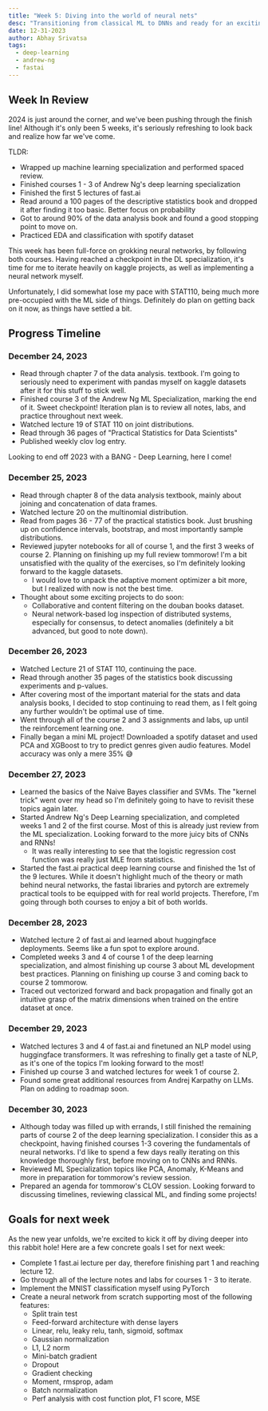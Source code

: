 ```yaml
---
title: "Week 5: Diving into the world of neural nets"
desc: "Transitioning from classical ML to DNNs and ready for an exciting #Deep24"
date: 12-31-2023
author: Abhay Srivatsa
tags:
  - deep-learning
  - andrew-ng
  - fastai
---
```


## Week In Review

2024 is just around the corner, and we've been pushing through the finish line! Although it's only been 5 weeks, it's seriously refreshing to look back and realize how far we've come. 

TLDR:
- Wrapped up machine learning specialization and performed spaced review.
- Finished courses 1 - 3 of Andrew Ng's deep learning specialization
- Finished the first 5 lectures of fast.ai
- Read around a 100 pages of the descriptive statistics book and dropped it after finding it too basic. Better focus on probability
- Got to around 90% of the data analysis book and found a good stopping point to move on.
- Practiced EDA and classification with spotify dataset

This week has been full-force on grokking neural networks, by following both courses. Having reached a checkpoint in the DL specialization, it's time for me to iterate heavily on kaggle projects, as well as implementing a neural network myself.

Unfortunately, I did somewhat lose my pace with STAT110, being much more pre-occupied with the ML side of things. Definitely do plan on getting back on it now, as things have settled a bit.
## Progress Timeline

### December 24, 2023

- Read through chapter 7 of the data analysis.
  textbook. I'm going to seriously need to experiment with pandas myself on kaggle datasets after it for this stuff to stick well.
- Finished course 3 of the Andrew Ng ML Specialization, marking the end of it. Sweet checkpoint! Iteration plan is to review all notes, labs, and practice throughout next week.
- Watched lecture 19 of STAT 110 on joint distributions.
- Read through 36 pages of "Practical Statistics for Data Scientists"
- Published weekly clov log entry.

Looking to end off 2023 with a BANG - Deep Learning, here I come!

### December 25, 2023

- Read through chapter 8 of the data analysis textbook, mainly about joining and concatenation of data frames.
- Watched lecture 20 on the multinomial distribution.
- Read from pages 36 - 77 of the practical statistics book. Just brushing up on confidence intervals, bootstrap, and most importantly sample distributions.
- Reviewed jupyter notebooks for all of course 1, and the first 3 weeks of course 2. Planning on finishing up my full review tommorow! I'm a bit unsatisfied with the quality of the exercises, so I'm definitely looking forward to the kaggle datasets.
  - I would love to unpack the adaptive moment optimizer a bit more, but I realized with now is not the best time.
- Thought about some exciting projects to do soon:
  - Collaborative and content filtering on the douban books dataset.
  - Neural network-based log inspection of distributed systems, especially for consensus, to detect anomalies (definitely a bit advanced, but good to note down).

### December 26, 2023

- Watched Lecture 21 of STAT 110, continuing the pace.
- Read through another 35 pages of the statistics book discussing experiments and p-values.
- After covering most of the important material for the stats and data analysis books, I decided to stop continuing to read them, as I felt going any further wouldn't be optimal use of time.
- Went through all of the course 2 and 3 assignments and labs, up until the reinforcement learning one.
- Finally began a mini ML project! Downloaded a spotify dataset and used PCA and XGBoost to try to predict genres given audio features. Model accuracy was only a mere 35% 😅

### December 27, 2023

- Learned the basics of the Naive Bayes classifier and SVMs. The "kernel trick" went over my head so I'm definitely going to have to revisit these topics again later.
- Started Andrew Ng's Deep Learning specialization, and completed weeks 1 and 2 of the first course. Most of this is already just review from the ML specialization. Looking forward to the more juicy bits of CNNs and RNNs!
  - It was really interesting to see that the logistic regression cost function was really just MLE from statistics.
- Started the fast.ai practical deep learning course and finished the 1st of the 9 lectures. While it doesn't highlight much of the theory or math behind neural networks, the fastai libraries and pytorch are extremely practical tools to be equipped with for real world projects. Therefore, I'm going through both courses to enjoy a bit of both worlds.

### December 28, 2023

- Watched lecture 2 of fast.ai and learned about huggingface deployments. Seems like a fun spot to explore around.
- Completed weeks 3 and 4 of course 1 of the deep learning specialization, and almost finishing up course 3 about ML development best practices. Planning on finishing up course 3 and coming back to course 2 tommorow.
- Traced out vectorized forward and back propagation and finally got an intuitive grasp of the matrix dimensions when trained on the entire dataset at once.

### December 29, 2023

- Watched lectures 3 and 4 of fast.ai and finetuned an NLP model using huggingface transformers. It was refreshing to finally get a taste of NLP, as it's one of the topics I'm looking forward to the most!
- Finished up course 3 and watched lectures for week 1 of course 2.
- Found some great additional resources from Andrej Karpathy on LLMs. Plan on adding to roadmap soon.

### December 30, 2023

- Although today was filled up with errands, I still finished the remaining parts of course 2 of the deep learning specialization. I consider this as a checkpoint, having finished courses 1-3 covering the fundamentals of neural networks. I'd like to spend a few days really iterating on this knowledge thoroughly first, before moving on to CNNs and RNNs.
- Reviewed ML Specialization topics like PCA, Anomaly, K-Means and more in preparation for tommorow's review session.
- Prepared an agenda for tommorow's CLOV session. Looking forward to discussing timelines, reviewing classical ML, and finding some projects!

## Goals for next week

As the new year unfolds, we're excited to kick it off by diving deeper into this rabbit hole! Here are a few concrete goals I set for next week:
- Complete 1 fast.ai lecture per day, therefore finishing part 1 and reaching lecture 12.
- Go through all of the lecture notes and labs for courses 1 - 3 to iterate.
- Implement the MNIST classification myself using PyTorch
- Create a neural network from scratch supporting most of the following features:
	- Split train test
	- Feed-forward architecture with dense layers
	- Linear, relu, leaky relu, tanh, sigmoid, softmax
	- Gaussian normalization
	- L1, L2 norm
	- Mini-batch gradient
	- Dropout
	- Gradient checking
	- Moment, rmsprop, adam
	- Batch normalization
	- Perf analysis with cost function plot, F1 score, MSE

